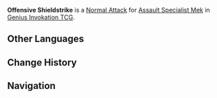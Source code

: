 {{Genius Invokation TCG Skill Infobox
|id         = 30061
|image      = Offensive Shieldstrike Character Card Skill.png
|type       = Normal Attack
|character  = Assault Specialist Mek
|unaligned  = 2
|effect     = Deals 1 '''Physical DMG'''.
|order      = 1
}}
'''Offensive Shieldstrike''' is a [[Character Card Normal Attack|Normal Attack]] for [[Assault Specialist Mek (Character Card)|Assault Specialist Mek]] in [[Genius Invokation TCG]].

==Other Languages==
{{Other Languages
|en      = Offensive Shieldstrike
|zhs     = 攻势盾击
|zhs_rm  = 
|zht     = 攻勢盾擊
|zht_rm  = 
|zh_tl   = 
|ja      = 攻勢盾撃
|ja_rm   = Kousei Jungeki{{Assumed}}
|ja_tl   = 
|ko      = 공세 방패
|ko_rm   = 
|ko_tl   = 
|es      = Golpe de escudo
|es_tl   = Shield Strike
|fr      = Coup de bouclier
|fr_tl   = Shield Strike
|ru      = Наступательный щит
|ru_tl   = 
|th      = Offensive Shieldstrike
|vi      = Lá Chắn Tấn Công
|vi_tl   = 
|de      = Aggressiver Schildstoß
|de_tl   = Aggressive Shieldstrike
|id      = Offensive Shieldstrike
|pt      = Ofensiva com Escudo
|pt_tl   = 
|tr      = Kalkanlı Savunma Saldırısı
|tr_tl   = 
|it      = Assalto con scudo
|it_tl   = 
}}

==Change History==
{{Change History|4.3}}

==Navigation==
{{Genius Invokation TCG Skill Navbox|Assault Specialist Mek}}